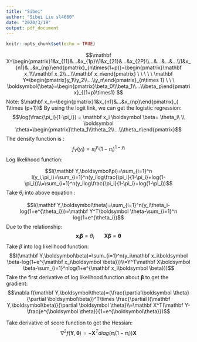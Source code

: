 ```yaml
---
title: "Sibei"
author: "Sibei Liu sl4660"
date: "2020/3/19"
output: pdf_document
---
```


```r
knitr::opts_chunk$set(echo = TRUE)
```

$$\mathbf X=\begin{pmatrix}1&x_{11}&...&x_{1p}\\1&x_{21}&...&x_{2P}\\...&...&...&...\\1&x_{n1}&...&x_{np}\end{pmatrix}_{n\times(1+p)}=\begin{pmatrix}\mathbf x_1\\\mathbf x_2\\...\\\mathbf x_n\end{pmatrix}     \ \ \ \ \  \mathbf Y=\begin{pmatrix}y_1\\y_2\\...\\y_n\end{pmatrix}_{n\times 1} \ \ \ \boldsymbol{\beta}=\begin{pmatrix}\beta_0\\\beta_1\\...\\\beta_p\end{pmatrix}_{(1+p)\times1} $$
Note: $\mathbf x_n=\begin{pmatrix}1&x_{n1}&...&x_{np}\end{pmatrix}_{ 1\times (p+1)}$
By using the logit link, we can get the logistic regression:
$$\log(\frac{\pi_i}{1-\pi_i}) = \mathbf x_i \boldsymbol \beta= \theta_i\ \\ \boldsymbol \theta=\begin{pmatrix}\theta_1\\\theta_2\\...\\\theta_n\end{pmatrix}$$
The density function is :
$$f_Y(y_i)=\pi_i^{y_i}(1-\pi_i)^{1-y_i}$$
Log likelihood function:

$$l(\mathbf Y,\boldsymbol\pi)=\sum_{i=1}^n l(y_i,\pi_i)=\sum_{i=1}^n(y_ilog\frac{\pi_i}{1-\pi_i}+log(1-\pi_i))\\=\sum_{i=1}^n(y_ilog\frac{\pi_i}{1-\pi_i}+log(1-\pi_i))$$
Take $\theta_i$ into above equation :

$$l(\mathbf Y,\boldsymbol\theta)=\sum_{i=1}^n(y_i\theta_i-log(1+e^{\theta_i}))=\mathbf Y^T\boldsymbol \theta-\sum_{i=1}^n log(1+e^{\theta_i})$$
Due to the relationship:
$$\mathbf x_i \boldsymbol \beta= \theta_i \ \ \ \ \ \ \ \mathbf X\boldsymbol \beta=\boldsymbol \theta $$
Take $\beta$ into log likelihood function:
$$l(\mathbf Y,\boldsymbol\beta)=\sum_{i=1}^n(y_i\mathbf x_i\boldsymbol \beta-log(1+e^{\mathbf x_i\boldsymbol \beta}))\\=Y^T\mathbf X\boldsymbol \beta-\sum_{i=1}^nlog(1+e^{\mathbf x_i\boldsymbol \beta}))$$
Take the first derivative of log likelihood function about $\boldsymbol \beta$ to get the gradient:
$$\nabla f(\mathbf Y,\boldsymbol\theta)=(\frac{\partial\boldsymbol \theta}{\partial \boldsymbol\beta})^T\times \frac{\partial l(\mathbf Y,\boldsymbol\beta)}{\partial \boldsymbol \theta}\\=\mathbf X^T(\mathbf Y-\frac{e^{\boldsymbol \theta}}{1+e^{\boldsymbol\theta}})$$

Take derivative of score function to get the Hessian:
$$\nabla^2 f(\mathbf Y,\boldsymbol\theta)=-\mathbf X^Tdiag(\pi_i(1-\pi_i))\mathbf X$$
